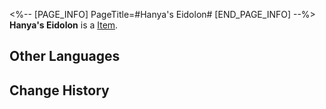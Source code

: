 <%-- [PAGE_INFO]
PageTitle=#Hanya's Eidolon#
[END_PAGE_INFO] --%>
{{Item Infobox
|title       = Hanya's Eidolon
|id          = 11215
|image       = Item Hanya's Eidolon.png
|type        = 
|invCategory = 
|rarity      = 4
|effect      = Material for raising Hanya's Eidolon Level.
|description = 
}}
'''Hanya's Eidolon''' is a [[Item]].

==Other Languages==
{{Other Languages
|en   = Hanya's Eidolon
|zhs  = 【寒鸦】的星魂
|zht  = 【寒鴉】的星魂
|ja   = 「寒鴉」の星魂
|ko   = [한아]의 성혼
|es   = Eidolon de Hanya
|fr   = Eidolon de Hanya
|ru   = Эйдолон Ханья
|th   = Eidolon ของ Hanya
|vi   = Tinh Hồn Hanya
|de   = Hanyas Eidolon
|id   = Hanya's Eidolon
|pt   = Eidolon de Hanya
}}

==Change History==
{{Change History|2.0}}